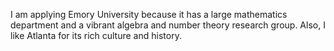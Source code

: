 I am applying Emory University because it has a large mathematics department and a vibrant algebra and number theory research group. Also, I like Atlanta for its rich culture and history.
